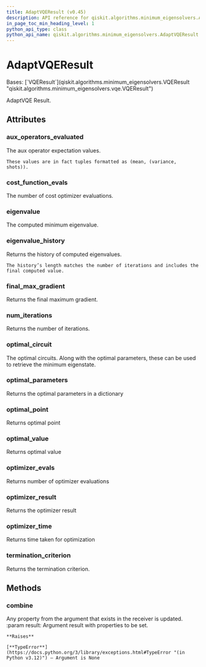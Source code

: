 ```yaml
---
title: AdaptVQEResult (v0.45)
description: API reference for qiskit.algorithms.minimum_eigensolvers.AdaptVQEResult in qiskit v0.45
in_page_toc_min_heading_level: 1
python_api_type: class
python_api_name: qiskit.algorithms.minimum_eigensolvers.AdaptVQEResult
---
```


# AdaptVQEResult

<Class id="qiskit.algorithms.minimum_eigensolvers.AdaptVQEResult" isDedicatedPage={true} github="https://github.com/qiskit/qiskit/tree/stable/0.45/qiskit/algorithms/minimum_eigensolvers/adapt_vqe.py" signature="qiskit.algorithms.minimum_eigensolvers.AdaptVQEResult" modifiers="class">
  Bases: [`VQEResult`](qiskit.algorithms.minimum_eigensolvers.VQEResult "qiskit.algorithms.minimum_eigensolvers.vqe.VQEResult")

  AdaptVQE Result.

  ## Attributes

  ### aux\_operators\_evaluated

  <Attribute id="qiskit.algorithms.minimum_eigensolvers.AdaptVQEResult.aux_operators_evaluated">
    The aux operator expectation values.

    These values are in fact tuples formatted as (mean, (variance, shots)).
  </Attribute>

  ### cost\_function\_evals

  <Attribute id="qiskit.algorithms.minimum_eigensolvers.AdaptVQEResult.cost_function_evals">
    The number of cost optimizer evaluations.
  </Attribute>

  ### eigenvalue

  <Attribute id="qiskit.algorithms.minimum_eigensolvers.AdaptVQEResult.eigenvalue">
    The computed minimum eigenvalue.
  </Attribute>

  ### eigenvalue\_history

  <Attribute id="qiskit.algorithms.minimum_eigensolvers.AdaptVQEResult.eigenvalue_history">
    Returns the history of computed eigenvalues.

    The history’s length matches the number of iterations and includes the final computed value.
  </Attribute>

  ### final\_max\_gradient

  <Attribute id="qiskit.algorithms.minimum_eigensolvers.AdaptVQEResult.final_max_gradient">
    Returns the final maximum gradient.
  </Attribute>

  ### num\_iterations

  <Attribute id="qiskit.algorithms.minimum_eigensolvers.AdaptVQEResult.num_iterations">
    Returns the number of iterations.
  </Attribute>

  ### optimal\_circuit

  <Attribute id="qiskit.algorithms.minimum_eigensolvers.AdaptVQEResult.optimal_circuit">
    The optimal circuits. Along with the optimal parameters, these can be used to retrieve the minimum eigenstate.
  </Attribute>

  ### optimal\_parameters

  <Attribute id="qiskit.algorithms.minimum_eigensolvers.AdaptVQEResult.optimal_parameters">
    Returns the optimal parameters in a dictionary
  </Attribute>

  ### optimal\_point

  <Attribute id="qiskit.algorithms.minimum_eigensolvers.AdaptVQEResult.optimal_point">
    Returns optimal point
  </Attribute>

  ### optimal\_value

  <Attribute id="qiskit.algorithms.minimum_eigensolvers.AdaptVQEResult.optimal_value">
    Returns optimal value
  </Attribute>

  ### optimizer\_evals

  <Attribute id="qiskit.algorithms.minimum_eigensolvers.AdaptVQEResult.optimizer_evals">
    Returns number of optimizer evaluations
  </Attribute>

  ### optimizer\_result

  <Attribute id="qiskit.algorithms.minimum_eigensolvers.AdaptVQEResult.optimizer_result">
    Returns the optimizer result
  </Attribute>

  ### optimizer\_time

  <Attribute id="qiskit.algorithms.minimum_eigensolvers.AdaptVQEResult.optimizer_time">
    Returns time taken for optimization
  </Attribute>

  ### termination\_criterion

  <Attribute id="qiskit.algorithms.minimum_eigensolvers.AdaptVQEResult.termination_criterion">
    Returns the termination criterion.
  </Attribute>

  ## Methods

  ### combine

  <Function id="qiskit.algorithms.minimum_eigensolvers.AdaptVQEResult.combine" signature="combine(result)">
    Any property from the argument that exists in the receiver is updated. :param result: Argument result with properties to be set.

    **Raises**

    [**TypeError**](https://docs.python.org/3/library/exceptions.html#TypeError "(in Python v3.12)") – Argument is None
  </Function>
</Class>

